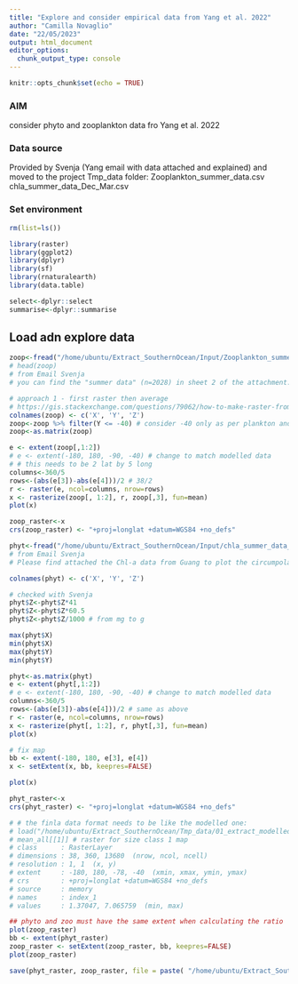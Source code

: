 ```yaml
---
title: "Explore and consider empirical data from Yang et al. 2022"
author: "Camilla Novaglio"
date: "22/05/2023"
output: html_document
editor_options: 
  chunk_output_type: console
---
```


```r
knitr::opts_chunk$set(echo = TRUE)
```

### AIM

consider phyto and zooplankton data fro Yang et al. 2022

### Data source 

Provided by Svenja (Yang email with data attached and explained) and moved to the project Tmp_data folder: 
Zooplankton_summer_data.csv
chla_summer_data_Dec_Mar.csv

### Set environment 

```r

rm(list=ls())

library(raster) 
library(ggplot2) 
library(dplyr)
library(sf)
library(rnaturalearth)
library(data.table)

select<-dplyr::select
summarise<-dplyr::summarise

```

## Load adn explore data  

```r

zoop<-fread("/home/ubuntu/Extract_SouthernOcean/Input/Zooplankton_summer_data.csv", data.table = FALSE)
# head(zoop)
# from Email Svenja 
# you can find the "summer data" (n=2028) in sheet 2 of the attachment. The mean biomass in each cell (2° latitude × 5° logitiude) is just the simple arithmetic mean of all biomass in that cell. For example, if 40 records were found in a specific cell (160°E-165°E, 60°S-62°S), the value shown in our Fig. 2b is the mean of these 40 value. You can use "fishnet" tool in Arcgis (Arctoolbox/Data Management Tools/Sampling/Create Fishnet) to finish the average procedure. I wish this helps and feel free to contact me if you have any questions about the data or the use of Arcgis.

# approach 1 - first raster then average 
# https://gis.stackexchange.com/questions/79062/how-to-make-raster-from-irregular-point-data-without-interpolation
colnames(zoop) <- c('X', 'Y', 'Z')
zoop<-zoop %>% filter(Y <= -40) # consider -40 only as per plankton and modeleld data
zoop<-as.matrix(zoop)

e <- extent(zoop[,1:2])
# e <- extent(-180, 180, -90, -40) # change to match modelled data
# # this needs to be 2 lat by 5 long 
columns<-360/5 
rows<-(abs(e[3])-abs(e[4]))/2 # 38/2
r <- raster(e, ncol=columns, nrow=rows) 
x <- rasterize(zoop[, 1:2], r, zoop[,3], fun=mean)
plot(x)

zoop_raster<-x
crs(zoop_raster) <- "+proj=longlat +datum=WGS84 +no_defs" 

phyt<-fread("/home/ubuntu/Extract_SouthernOcean/Input/chla_summer_data_Dec_Mar.csv", data.table = FALSE)
# from Email Svenja 
# Please find attached the Chl-a data from Guang to plot the circumpolar phytoplankton data. If I understood correctly, the data are in Chl mg m-3. To convert to depth-integrated g Chl m-2, you need to multiply the values by 41. Then, they assumed a C:Chl-a ratio of 60.5.

colnames(phyt) <- c('X', 'Y', 'Z')

# checked with Svenja
phyt$Z<-phyt$Z*41
phyt$Z<-phyt$Z*60.5
phyt$Z<-phyt$Z/1000 # from mg to g

max(phyt$X)
min(phyt$X)
max(phyt$Y)
min(phyt$Y)

phyt<-as.matrix(phyt)
e <- extent(phyt[,1:2])
# e <- extent(-180, 180, -90, -40) # change to match modelled data
columns<-360/5 
rows<-(abs(e[3])-abs(e[4]))/2 # same as above
r <- raster(e, ncol=columns, nrow=rows) 
x <- rasterize(phyt[, 1:2], r, phyt[,3], fun=mean)
plot(x)

# fix map 
bb <- extent(-180, 180, e[3], e[4])
x <- setExtent(x, bb, keepres=FALSE)

plot(x)

phyt_raster<-x
crs(phyt_raster) <- "+proj=longlat +datum=WGS84 +no_defs" 

# # the finla data format needs to be like the modelled one: 
# load("/home/ubuntu/Extract_SouthernOcean/Tmp_data/01_extract_modelled_data_SO_means_narmF.RData")
# mean_all[[1]] # raster for size class 1 map
# class      : RasterLayer 
# dimensions : 38, 360, 13680  (nrow, ncol, ncell)
# resolution : 1, 1  (x, y)
# extent     : -180, 180, -78, -40  (xmin, xmax, ymin, ymax)
# crs        : +proj=longlat +datum=WGS84 +no_defs 
# source     : memory
# names      : index_1 
# values     : 1.37047, 7.065759  (min, max)

## phyto and zoo must have the same extent when calculating the ratio
plot(zoop_raster)
bb <- extent(phyt_raster)
zoop_raster <- setExtent(zoop_raster, bb, keepres=FALSE)
plot(zoop_raster)

save(phyt_raster, zoop_raster, file = paste( "/home/ubuntu/Extract_SouthernOcean/Tmp_data/",Sys.Date(),"_03_work_with_empirical.RData", sep = ""))

```

